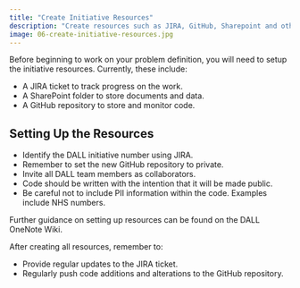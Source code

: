 ```yaml
---
title: "Create Initiative Resources"
description: "Create resources such as JIRA, GitHub, Sharepoint and others."
image: 06-create-initiative-resources.jpg
---
```


Before beginning to work on your problem definition, you will need to setup the initiative resources. Currently, these include:

- A JIRA ticket to track progress on the work.
- A SharePoint folder to store documents and data.
- A GitHub repository to store and monitor code.

## Setting Up the Resources

- Identify the DALL initiative number using JIRA.
- Remember to set the new GitHub repository to private.
- Invite all DALL team members as collaborators.
- Code should be written with the intention that it will be made public.
- Be careful not to include PII information within the code. Examples include NHS numbers.

Further guidance on setting up resources can be found on the DALL OneNote Wiki. 

After creating all resources, remember to:

- Provide regular updates to the JIRA ticket.
- Regularly push code additions and alterations to the GitHub repository.